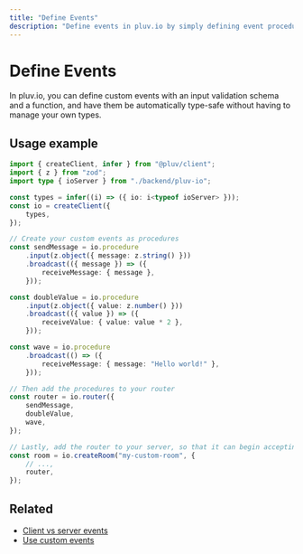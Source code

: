```yaml
---
title: "Define Events"
description: "Define events in pluv.io by simply defining event procedures as JavaScript functions"
---
```


# Define Events

In pluv.io, you can define custom events with an input validation schema and a function, and have them be automatically type-safe without having to manage your own types.

## Usage example

```ts
import { createClient, infer } from "@pluv/client";
import { z } from "zod";
import type { ioServer } from "./backend/pluv-io";

const types = infer((i) => ({ io: i<typeof ioServer> }));
const io = createClient({
    types,
});

// Create your custom events as procedures
const sendMessage = io.procedure
    .input(z.object({ message: z.string() }))
    .broadcast(({ message }) => ({
        receiveMessage: { message },
    }));

const doubleValue = io.procedure
    .input(z.object({ value: z.number() }))
    .broadcast(({ value }) => ({
        receiveValue: { value: value * 2 },
    }));

const wave = io.procedure
    .broadcast(() => ({
        receiveMessage: { message: "Hello world!" },
    }));

// Then add the procedures to your router
const router = io.router({
    sendMessage,
    doubleValue,
    wave,
});

// Lastly, add the router to your server, so that it can begin accepting custom events
const room = io.createRoom("my-custom-room", {
    // ...,
    router,
});
```

## Related

* [Client vs server events](/docs/client-vs-server-events)
* [Use custom events](/docs/react/custom-events)

